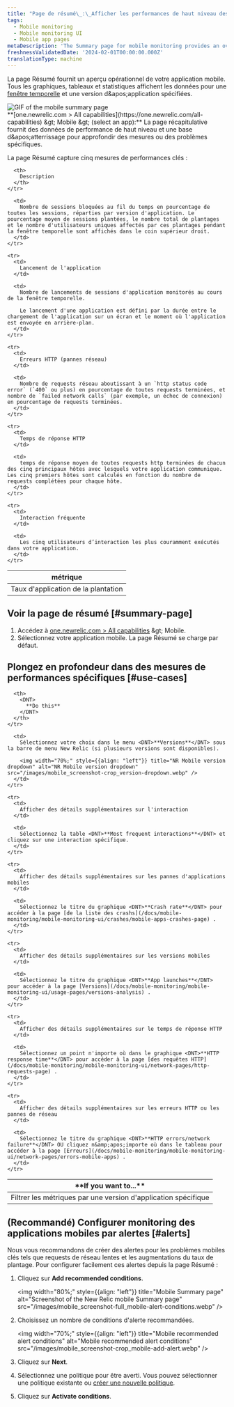 ```yaml
---
title: "Page de résumé\_:\_Afficher les performances de haut niveau des applications mobiles"
tags:
  - Mobile monitoring
  - Mobile monitoring UI
  - Mobile app pages
metaDescription: 'The Summary page for mobile monitoring provides an overview of HTTP requests, active users, interactions, errors or network failures, and recent events.'
freshnessValidatedDate: '2024-02-01T00:00:00.000Z'
translationType: machine
---
```


La page Résumé fournit un aperçu opérationnel de votre application mobile. Tous les graphiques, tableaux et statistiques affichent les données pour une [fenêtre temporelle](/docs/query-your-data/explore-query-data/dashboards/manage-your-dashboard/#dash-time-picker) et une version d&amp;apos;application spécifiées.

<img title="Mobile summary page" alt="GIF of the mobile summary page" src="/images/mobile_screenshot-full_summary-gif.gif" />

<figcaption>
  <DNT>**[one.newrelic.com &gt; All capabilities](https://one.newrelic.com/all-capabilities) &amp;gt; Mobile &amp;gt; (select an app):**</DNT> La page récapitulative fournit des données de performance de haut niveau et une base d&amp;apos;atterrissage pour approfondir des mesures ou des problèmes spécifiques.
</figcaption>

La page Résumé capture cinq mesures de performances clés :

<table>
  <thead>
    <tr>
      <th width={200}>
        métrique
      </th>

      <th>
        Description
      </th>
    </tr>
  </thead>

  <tbody>
    <tr>
      <td>
        Taux d'application de la plantation
      </td>

      <td>
        Nombre de sessions bloquées au fil du temps en pourcentage de toutes les sessions, réparties par version d'application. Le pourcentage moyen de sessions plantées, le nombre total de plantages et le nombre d'utilisateurs uniques affectés par ces plantages pendant la fenêtre temporelle sont affichés dans le coin supérieur droit.
      </td>
    </tr>

    <tr>
      <td>
        Lancement de l'application
      </td>

      <td>
        Nombre de lancements de sessions d'application monitorés au cours de la fenêtre temporelle.

        Le lancement d'une application est défini par la durée entre le chargement de l'application sur un écran et le moment où l'application est envoyée en arrière-plan.
      </td>
    </tr>

    <tr>
      <td>
        Erreurs HTTP (pannes réseau)
      </td>

      <td>
        Nombre de requests réseau aboutissant à un `http status code error` (`400` ou plus) en pourcentage de toutes requests terminées, et nombre de `failed network calls` (par exemple, un échec de connexion) en pourcentage de requests terminées.
      </td>
    </tr>

    <tr>
      <td>
        Temps de réponse HTTP
      </td>

      <td>
        temps de réponse moyen de toutes requests http terminées de chacun des cinq principaux hôtes avec lesquels votre application communique. Les cinq premiers hôtes sont calculés en fonction du nombre de requests complétées pour chaque hôte.
      </td>
    </tr>

    <tr>
      <td>
        Interaction fréquente
      </td>

      <td>
        Les cinq utilisateurs d’interaction les plus couramment exécutés dans votre application.
      </td>
    </tr>
  </tbody>
</table>

## Voir la page de résumé [#summary-page]

1. Accédez à [one.newrelic.com &gt; All capabilities](https://one.newrelic.com/all-capabilities) &amp;gt; Mobile.
2. Sélectionnez votre application mobile. La page Résumé se charge par défaut.

## Plongez en profondeur dans des mesures de performances spécifiques [#use-cases]

<table>
  <thead>
    <tr>
      <th width={200}>
        <DNT>
          **If you want to...**
        </DNT>
      </th>

      <th>
        <DNT>
          **Do this**
        </DNT>
      </th>
    </tr>
  </thead>

  <tbody>
    <tr>
      <td>
        Filtrer les métriques par une version d'application spécifique
      </td>

      <td>
        Sélectionnez votre choix dans le menu <DNT>**Versions**</DNT> sous la barre de menu New Relic (si plusieurs versions sont disponibles).

        <img width="70%;" style={{align: "left"}} title="NR Mobile version dropdown" alt="NR Mobile version dropdown" src="/images/mobile_screenshot-crop_version-dropdown.webp" />
      </td>
    </tr>

    <tr>
      <td>
        Afficher des détails supplémentaires sur l'interaction
      </td>

      <td>
        Sélectionnez la table <DNT>**Most frequent interactions**</DNT> et cliquez sur une interaction spécifique.
      </td>
    </tr>

    <tr>
      <td>
        Afficher des détails supplémentaires sur les pannes d'applications mobiles
      </td>

      <td>
        Sélectionnez le titre du graphique <DNT>**Crash rate**</DNT> pour accéder à la page [de la liste des crashs](/docs/mobile-monitoring/mobile-monitoring-ui/crashes/mobile-apps-crashes-page) .
      </td>
    </tr>

    <tr>
      <td>
        Afficher des détails supplémentaires sur les versions mobiles
      </td>

      <td>
        Sélectionnez le titre du graphique <DNT>**App launches**</DNT> pour accéder à la page [Versions](/docs/mobile-monitoring/mobile-monitoring-ui/usage-pages/versions-analysis) .
      </td>
    </tr>

    <tr>
      <td>
        Afficher des détails supplémentaires sur le temps de réponse HTTP
      </td>

      <td>
        Sélectionnez un point n'importe où dans le graphique <DNT>**HTTP response time**</DNT> pour accéder à la page [des requêtes HTTP](/docs/mobile-monitoring/mobile-monitoring-ui/network-pages/http-requests-page) .
      </td>
    </tr>

    <tr>
      <td>
        Afficher des détails supplémentaires sur les erreurs HTTP ou les pannes de réseau
      </td>

      <td>
        Sélectionnez le titre du graphique <DNT>**HTTP errors/network failure**</DNT> OU cliquez n&amp;apos;importe où dans le tableau pour accéder à la page [Erreurs](/docs/mobile-monitoring/mobile-monitoring-ui/network-pages/errors-mobile-apps) .
      </td>
    </tr>
  </tbody>
</table>

## (Recommandé) Configurer monitoring des applications mobiles par alertes [#alerts]

Nous vous recommandons de créer des alertes pour les problèmes mobiles clés tels que requests de réseau lentes et les augmentations du taux de plantage. Pour configurer facilement ces alertes depuis la page Résumé :

1. Cliquez sur <DNT>**Add recommended conditions**</DNT>.

   <img width="80%;" style={{align: "left"}} title="Mobile Summary page" alt="Screenshot of the New Relic mobile Summary page" src="/images/mobile_screenshot-full_mobile-alert-conditions.webp" />

2. Choisissez un nombre de conditions d'alerte recommandées.

   <img width="70%;" style={{align: "left"}} title="Mobile recommended alert conditions" alt="Mobile recommended alert conditions" src="/images/mobile_screenshot-crop_mobile-add-alert.webp" />

3. Cliquez sur <DNT>**Next**</DNT>.

4. Sélectionnez une politique pour être averti. Vous pouvez sélectionner une politique existante ou [créer une nouvelle politique](/docs/alerts-applied-intelligence/new-relic-alerts/alert-policies/create-edit-or-find-alert-policy/#alert-policy-name).

5. Cliquez sur <DNT>**Activate conditions**</DNT>.